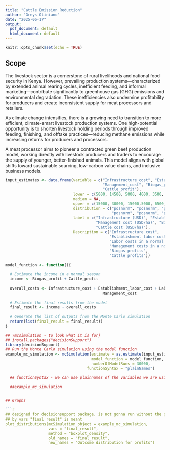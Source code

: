 ```yaml
---
title: "Cattle Emission Reduction"
author: "Greys Otiniano"
date: "2025-06-17"
output:
  pdf_document: default
  html_document: default
---
```


```r
knitr::opts_chunk$set(echo = TRUE)
```

## Scope
The livestock sector is a cornerstone of rural livelihoods and national food security in Kenya. However, prevailing production systems—characterized by extended animal rearing cycles, inefficient feeding, and informal marketing—contribute significantly to greenhouse gas (GHG) emissions and environmental degradation. These inefficiencies also undermine profitability for producers and create inconsistent supply for meat processors and retailers.

As climate change intensifies, there is a growing need to transition to more efficient, climate-smart livestock production systems. One high-potential opportunity is to shorten livestock holding periods through improved feeding, finishing, and offtake practices—reducing methane emissions while increasing returns for producers and processors.

A meat processor aims to pioneer a contracted green beef production model, working directly with livestock producers and traders to encourage the supply of younger, better-finished animals. This model aligns with global shifts toward sustainable sourcing, low-carbon value chains, and inclusive business models.




```r
input_estimates <- data.frame(variable = c("Infrastructure_cost", "Establishment_labor_cost", "Labor_cost", 
                                           "Management_cost", "Biogas_profit",
                                           "Cattle_profit"),
                              lower = c(5000, 14500, 5000, 4000, 3500, 1500),
                              median = NA,
                              upper = c(15000, 30000, 15000,5000, 6500, 25000),
                              distribution = c("posnorm", "posnorm", "posnorm", 
                                               "posnorm", "posnorm", "posnorm"),
                              label = c("Infrastructure (USD)", "Establishment labor cost (USD/ha)", "Labor cost(USD/ha)",
                                        "Management cost (USD/ha)", "Biogas cost (USD/m3)",
                                        "Cattle cost (USD/ha)"),
                              Description = c("Infrastructure cost",
                                              "Establishment labor cost",
                                              "Labor costs in a normal season", 
                                              "Management costs in a normal season",
                                              "Biogas profits",
                                              "Cattle profits"))

model_function <- function(){
  
  # Estimate the income in a normal season
  income <- Biogas_profit + Cattle_profit
  
  overall_costs <- Infrastructure_cost + Establishment_labor_cost + Labor_cost +
                                           Management_cost
  
  # Estimate the final results from the model
  final_result <- income - overall_costs
  
  # Generate the list of outputs from the Monte Carlo simulation
  return(list(final_result = final_result))
}

## ?mcsimulation - to look what it is for}
## install.packages("decisionSupport")
library(decisionSupport)
## Run the Monte Carlo simulation using the model function
example_mc_simulation <- mcSimulation(estimate = as.estimate(input_estimates),
                                      model_function = model_function,
                                      numberOfModelRuns = 30000,
                                    functionSyntax = "plainNames")

  ## functionSyntax - we can use plainnames of the variables we are using; speeding up the simulation process

  ##example_mc_simulation
                                

## Graphs

```r
## designed for decisionsupport package, is not gonna run without the prior
## by vars "final result" is meant
plot_distributions(mcSimulation_object = example_mc_simulation,
                   vars = "final_result",
                   method = "boxplot_density",
                   old_names = "final_result",
                   new_names = "Outcome distribution for profits")
```

